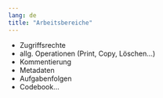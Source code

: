 ```yaml
---
lang: de
title: "Arbeitsbereiche"
---
```


* Zugriffsrechte
* allg. Operationen (Print, Copy, Löschen...)
* Kommentierung
* Metadaten
* Aufgabenfolgen
* Codebook...
